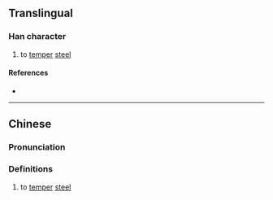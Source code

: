 {{character info}}
==Translingual==

===Han character===
{{Han char|rn=86|rad=火|as=08|sn=12|four=|canj=FBTU|ids=⿰火岡}}

# to [[temper]] [[steel]]

====References====
* {{Han ref|kx=0675.110|dkj=19148|hdz=32209.100|uh=7135|ud=28981}}

----

==Chinese==
{{zh-forms}}

===Pronunciation===
{{zh-pron
|m=gàng
|c=gong3
|mc=
|oc=
|ma=
|cat=v
}}

===Definitions===
{{zh-hanzi}}

# to [[temper]] [[steel]]